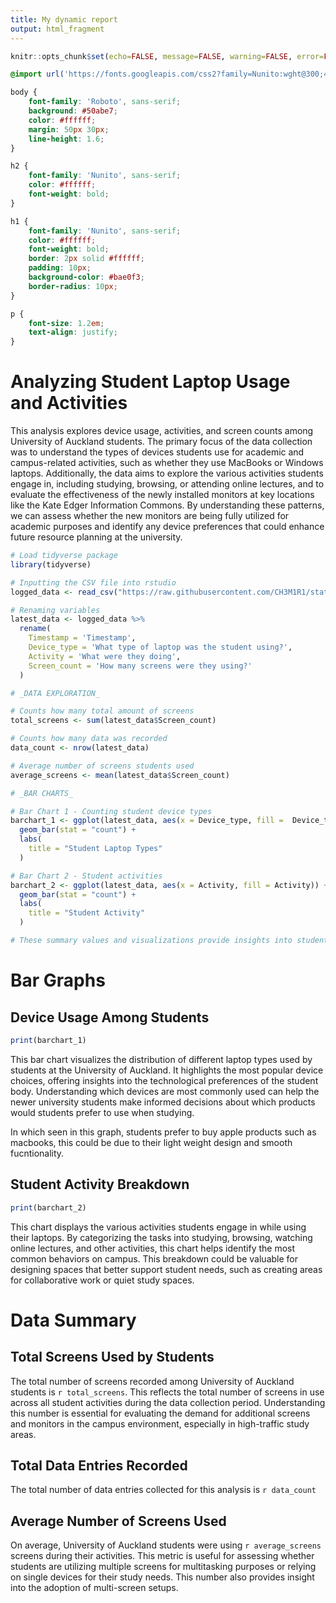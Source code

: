 ---
title: My dynamic report
output: html_fragment
---

```{r setup, include=FALSE}
knitr::opts_chunk$set(echo=FALSE, message=FALSE, warning=FALSE, error=FALSE)

```

```{css}
@import url('https://fonts.googleapis.com/css2?family=Nunito:wght@300;400;700&display=swap');

body {
    font-family: 'Roboto', sans-serif;
    background: #50abe7;
    color: #ffffff;
    margin: 50px 30px;
    line-height: 1.6;
}

h2 {
    font-family: 'Nunito', sans-serif;
    color: #ffffff;
    font-weight: bold;
}

h1 {
    font-family: 'Nunito', sans-serif;
    color: #ffffff;
    font-weight: bold;
    border: 2px solid #ffffff;
    padding: 10px;
    background-color: #bae0f3;
    border-radius: 10px;
}

p {
    font-size: 1.2em;
    text-align: justify;
}

```

# Analyzing Student Laptop Usage and Activities

This analysis explores device usage, activities, and screen counts among University of Auckland students. The primary focus of the data collection was to understand the types of devices students use for academic and campus-related activities, such as whether they use MacBooks or Windows laptops. Additionally, the data aims to explore the various activities students engage in, including studying, browsing, or attending online lectures, and to evaluate the effectiveness of the newly installed monitors at key locations like the Kate Edger Information Commons. By understanding these patterns, we can assess whether the new monitors are being fully utilized for academic purposes and identify any device preferences that could enhance future resource planning at the university.

```{r}
# Load tidyverse package
library(tidyverse)

# Inputting the CSV file into rstudio
logged_data <- read_csv("https://raw.githubusercontent.com/CH3M1R1/stats220/refs/heads/main/STATS%20220%20-%20Project%202%20(Responses)%20-%20Form%20responses%201.csv")

# Renaming variables
latest_data <- logged_data %>%
  rename(
    Timestamp = 'Timestamp',
    Device_type = 'What type of laptop was the student using?',
    Activity = 'What were they doing',
    Screen_count = 'How many screens were they using?'
  )

# _DATA EXPLORATION_

# Counts how many total amount of screens 
total_screens <- sum(latest_data$Screen_count)

# Counts how many data was recorded
data_count <- nrow(latest_data)

# Average number of screens students used
average_screens <- mean(latest_data$Screen_count)

# _BAR CHARTS_

# Bar Chart 1 - Counting student device types
barchart_1 <- ggplot(latest_data, aes(x = Device_type, fill =  Device_type)) +
  geom_bar(stat = "count") +
  labs(
    title = "Student Laptop Types"
  )

# Bar Chart 2 - Student activities
barchart_2 <- ggplot(latest_data, aes(x = Activity, fill = Activity)) +
  geom_bar(stat = "count") +
  labs(
    title = "Student Activity"
  )

# These summary values and visualizations provide insights into student device usage and help assess the effectiveness of the new monitors installed at the University of Auckland.

```

# Bar Graphs

## Device Usage Among Students

```{r}
print(barchart_1)
```

This bar chart visualizes the distribution of different laptop types used by students at the University of Auckland. It highlights the most popular device choices, offering insights into the technological preferences of the student body. Understanding which devices are most commonly used can help the newer university students make informed decisions about which products would students prefer to use when studying.

In which seen in this graph, students prefer to buy apple products such as macbooks, this could be due to their light weight design and smooth fucntionality.

## Student Activity Breakdown
```{r}
print(barchart_2)
```

This chart displays the various activities students engage in while using their laptops. By categorizing the tasks into studying, browsing, watching online lectures, and other activities, this chart helps identify the most common behaviors on campus. This breakdown could be valuable for designing spaces that better support student needs, such as creating areas for collaborative work or quiet study spaces.

# Data Summary

## Total Screens Used by Students
The total number of screens recorded among University of Auckland students is `r total_screens`. This reflects the total number of screens in use across all student activities during the data collection period. Understanding this number is essential for evaluating the demand for additional screens and monitors in the campus environment, especially in high-traffic study areas.

## Total Data Entries Recorded
The total number of data entries collected for this analysis is `r data_count`

## Average Number of Screens Used
On average, University of Auckland students were using `r average_screens` screens during their activities. This metric is useful for assessing whether students are utilizing multiple screens for multitasking purposes or relying on single devices for their study needs. This number also provides insight into the adoption of multi-screen setups.
